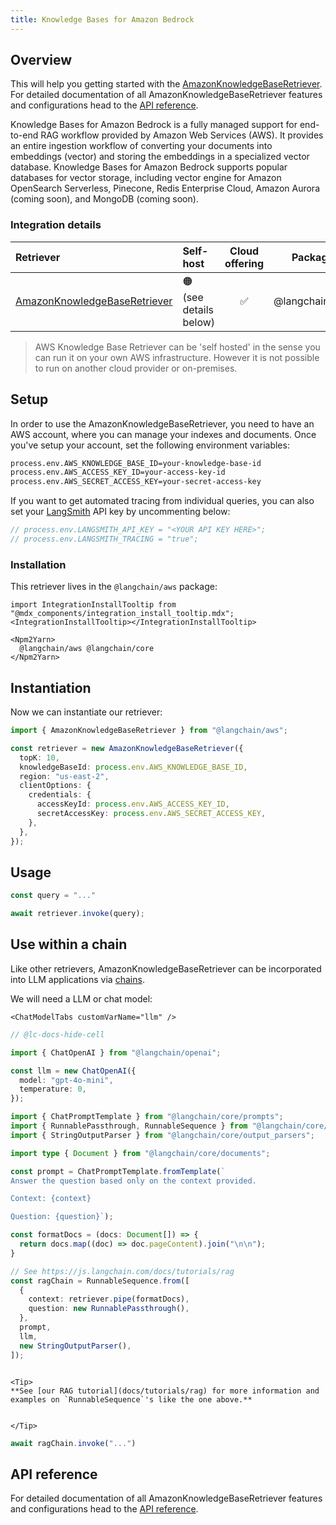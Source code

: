 ```yaml
---
title: Knowledge Bases for Amazon Bedrock
---
```


## Overview

This will help you getting started with the [AmazonKnowledgeBaseRetriever](/oss/concepts/retrievers). For detailed documentation of all AmazonKnowledgeBaseRetriever features and configurations head to the [API reference](https://api.js.langchain.com/classes/langchain_aws.AmazonKnowledgeBaseRetriever.html).

Knowledge Bases for Amazon Bedrock is a fully managed support for end-to-end RAG workflow provided by Amazon Web Services (AWS).
It provides an entire ingestion workflow of converting your documents into embeddings (vector) and storing the embeddings in a specialized vector database.
Knowledge Bases for Amazon Bedrock supports popular databases for vector storage, including vector engine for Amazon OpenSearch Serverless, Pinecone, Redis Enterprise Cloud, Amazon Aurora (coming soon), and MongoDB (coming soon).

### Integration details

| Retriever | Self-host | Cloud offering | Package | [Py support](https://python.langchain.com/docs/integrations/retrievers/bedrock/) |
| :--- | :--- | :---: | :---: | :---: |
[AmazonKnowledgeBaseRetriever](https://api.js.langchain.com/classes/langchain_aws.AmazonKnowledgeBaseRetriever.html) | 🟠 (see details below) | ✅ | @langchain/aws | ✅ |

> AWS Knowledge Base Retriever can be 'self hosted' in the sense you can run it on your own AWS infrastructure. However it is not possible to run on another cloud provider or on-premises.

## Setup

In order to use the AmazonKnowledgeBaseRetriever, you need to have an AWS account, where you can manage your indexes and documents. Once you've setup your account, set the following environment variables:

```bash
process.env.AWS_KNOWLEDGE_BASE_ID=your-knowledge-base-id
process.env.AWS_ACCESS_KEY_ID=your-access-key-id
process.env.AWS_SECRET_ACCESS_KEY=your-secret-access-key
```

If you want to get automated tracing from individual queries, you can also set your [LangSmith](https://docs.smith.langchain.com/) API key by uncommenting below:

```typescript
// process.env.LANGSMITH_API_KEY = "<YOUR API KEY HERE>";
// process.env.LANGSMITH_TRACING = "true";
```

### Installation

This retriever lives in the `@langchain/aws` package:

```{=mdx}
import IntegrationInstallTooltip from "@mdx_components/integration_install_tooltip.mdx";
<IntegrationInstallTooltip></IntegrationInstallTooltip>

<Npm2Yarn>
  @langchain/aws @langchain/core
</Npm2Yarn>
```

## Instantiation

Now we can instantiate our retriever:

```typescript
import { AmazonKnowledgeBaseRetriever } from "@langchain/aws";

const retriever = new AmazonKnowledgeBaseRetriever({
  topK: 10,
  knowledgeBaseId: process.env.AWS_KNOWLEDGE_BASE_ID,
  region: "us-east-2",
  clientOptions: {
    credentials: {
      accessKeyId: process.env.AWS_ACCESS_KEY_ID,
      secretAccessKey: process.env.AWS_SECRET_ACCESS_KEY,
    },
  },
});
```

## Usage

```typescript
const query = "..."

await retriever.invoke(query);
```

## Use within a chain

Like other retrievers, AmazonKnowledgeBaseRetriever can be incorporated into LLM applications via [chains](/oss/how-to/sequence/).

We will need a LLM or chat model:

```{=mdx}
<ChatModelTabs customVarName="llm" />
```

```typescript
// @lc-docs-hide-cell

import { ChatOpenAI } from "@langchain/openai";

const llm = new ChatOpenAI({
  model: "gpt-4o-mini",
  temperature: 0,
});
```

```typescript
import { ChatPromptTemplate } from "@langchain/core/prompts";
import { RunnablePassthrough, RunnableSequence } from "@langchain/core/runnables";
import { StringOutputParser } from "@langchain/core/output_parsers";

import type { Document } from "@langchain/core/documents";

const prompt = ChatPromptTemplate.fromTemplate(`
Answer the question based only on the context provided.

Context: {context}

Question: {question}`);

const formatDocs = (docs: Document[]) => {
  return docs.map((doc) => doc.pageContent).join("\n\n");
}

// See https://js.langchain.com/docs/tutorials/rag
const ragChain = RunnableSequence.from([
  {
    context: retriever.pipe(formatDocs),
    question: new RunnablePassthrough(),
  },
  prompt,
  llm,
  new StringOutputParser(),
]);
```

```{=mdx}

<Tip>
**See [our RAG tutorial](docs/tutorials/rag) for more information and examples on `RunnableSequence`'s like the one above.**


</Tip>

```

```typescript
await ragChain.invoke("...")
```

## API reference

For detailed documentation of all AmazonKnowledgeBaseRetriever features and configurations head to the [API reference](https://api.js.langchain.com/classes/langchain_aws.AmazonKnowledgeBaseRetriever.html).
